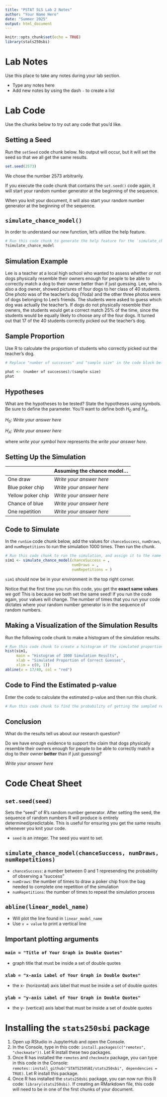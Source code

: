 ```yaml
---
title: "PSTAT 5LS Lab 2 Notes"
author: "Your Name Here"
date: "Summer 2025"
output: html_document
---
```

```r
knitr::opts_chunk$set(echo = TRUE)
library(stats250sbi)
```

# Lab Notes

Use this place to take any notes during your lab section.

- Type any notes here
- Add new notes by using the dash `-` to create a list

# Lab Code

Use the chunks below to try out any code that you'd like. 

## Setting a Seed

Run the `setSeed` code chunk below. No output will occur, but it will set the seed so that we all get the same results. 

```r
set.seed(2573)
```

We chose the number 2573 arbitrarily.

If you execute the code chunk that contains the `set.seed()` code again, it will start your random number generator at the beginning of the sequence.

When you knit your document, it will also start your random number generator at the beginning of the sequence.

## `simulate_chance_model()`

In order to understand our new function, let's utilize the help feature.

```r
# Run this code chunk to generate the help feature for the `simulate_chance_model()` function
?simulate_chance_model

```

## Simulation Example

Lee is a teacher at a local high school who wanted to assess whether or not dogs physically resemble their owners enough for people to be able to correctly match a dog to their owner better than if just guessing. Lee, who is also a dog owner, showed pictures of four dogs to her class of 40 students. One photo was of the teacher's dog (Yoda) and the other three photos were of dogs belonging to Lee's friends. The students were asked to guess which dog was actually the teacher's. If dogs do not physically resemble their owners, the students would get a correct match 25\% of the time, since the students would be equally likely to choose any of the four dogs. It turned out that 17 of the 40 students correctly picked out the teacher's dog.

## Sample Proportion

Use R to calculate the proportion of students who correctly picked out the teacher's dog.

```r
# Replace "number of successes" and "sample size" in the code block below and then run this chunk to calculate the sample proportion 

phat <- (number of successes)/(sample size)
phat

```


## Hypotheses

What are the hypotheses to be tested? State the hypotheses using symbols. Be sure to define the parameter. You'll want to define both $H_0$ and $H_A$.

$H_0$: *Write your answer here*

$H_A$: *Write your answer here*

where *write your symbol here* represents the *write your answer here*.

## Setting Up the Simulation
|                   | **Assuming the chance model...** |
|-------------------|----------------------------------|
| One draw          | *Write your answer here*         |
| Blue poker chip   | *Write your answer here*         |
| Yellow poker chip | *Write your answer here*         |
| Chance of blue    | *Write your answer here*         |
| One repetition    | *Write your answer here*         |

## Code to Simulate

In the `runSim` code chunk below, add the values for `chanceSuccess`, `numDraws`, and `numRepetitions` to run the simulation 1000 times. Then run the chunk.

```r
# Run this code chunk to run the simulation, and assign it to the name sim1
sim1 <- simulate_chance_model(chanceSuccess = , 
                              numDraws = , 
                              numRepetitions = )

```

`sim1` should now be in your environment in the top right corner.

Notice that the first time you run this code, you get the **exact same values** we got! This is because we both set the same seed! If you run the code again, your values will change. The number of times that you run your code dictates where your random number generator is in the sequence of random numbers.

## Making a Visualization of the Simulation Results

Run the following code chunk to make a histogram of the simulation results.

```r
# Run this code chunk to create a histogram of the simulated proportions, and include a red vertical line at the value of the observed sample proportion
hist(sim1, 
     main = "Histogram of 1000 Simulation Results",
     xlab = "Simulated Proportion of Correct Guesses",
     xlim = c(0, 1))
abline(v = 17/40, col = "red")
```

## Code to Find the Estimated p-value

Enter the code to calculate the estimated p-value and then run this chunk.

```r
# Run this code chunk to find the probability of getting the sampled results or more extreme

```

## Conclusion

What do the results tell us about our research question?

Do we have enough evidence to support the claim that dogs physically resemble their owners enough for people to be able to correctly match a dog to their owner **better** than if just guessing?

*Write your answer here*

# Code Cheat Sheet

## `set.seed(seed)`
Sets the "seed" of R's random number generator. After setting the seed, the sequence of random numbers R will produce is entirely determined/predictable. This is useful for ensuring you get the same results whenever you knit your code.

- `seed` is an integer. The seed you want to set.

## `simulate_chance_model(chanceSuccess, numDraws, numRepetitions)`
- `chanceSuccess`: a number between 0 and 1 represending the probability of observing a "success"
- `numDraws`: the number of times to draw a poker chip from the bag needed to complete one repetition of the simulation
- `numRepetitions`: the number of times to repeat the simulation process

## `abline(linear_model_name)`
- Will plot the line found in `linear_model_name`
- Use `v = value` to print a vertical line

## Important plotting arguments

### `main = "Title of Your Graph in Double Quotes"`
- graph title that must be inside a set of double quotes

### `xlab = "x-axis Label of Your Graph in Double Quotes"`
- the x- (horizontal) axis label that must be inside a set of double quotes

### `ylab = "y-axis Label of Your Graph in Double Quotes"`
- the y- (vertical) axis label that must be inside a set of double quotes

# Installing the `stats250sbi` package 

1. Open up RStudio in JupyterHub and open the Console.
2. In the Console, type in this code: `install.packages(c("remotes", "checkmate"))`. Let R install these two packages. 
3. Once R has installed the `remotes` and `checkmate` package, you can type in this code in the Console:  `remotes::install_github("STATS250SBI/stats250sbi", dependencies = TRUE)`. Let R install this package.
4. Once R has installed the `stats250sbi` package, you can now run this R code: `library(stats250sbi)`. If creating an RMarkdown file, this code will need to be in one of the first chunks of your document. 
